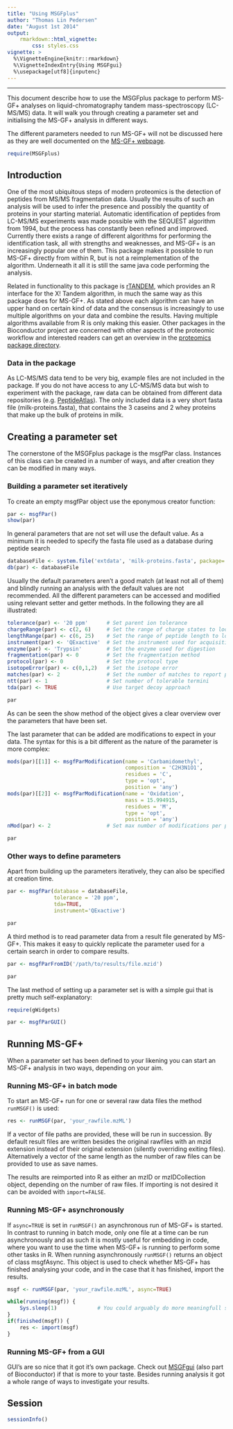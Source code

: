 ```yaml
---
title: "Using MSGFplus"
author: "Thomas Lin Pedersen"
date: "August 1st 2014"
output: 
    rmarkdown::html_vignette:
        css: styles.css
vignette: >
  %\VignetteEngine{knitr::rmarkdown}
  %\VignetteIndexEntry{Using MSGFgui}
  %\usepackage[utf8]{inputenc}
---
```


* * *

This document describe how to use the MSGFplus package to perform MS-GF+ 
analyses on liquid-chromatography tandem mass-spectroscopy (LC-MS/MS) data. It 
will walk you through creating a parameter set and initialising the MS-GF+ 
analysis in different ways.

The different parameters needed to run MS-GF+ will not be discussed here as they
are well documented on the 
[MS-GF+ webpage](http://proteomics.ucsd.edu/software-tools/ms-gf/).

```r
require(MSGFplus)
```

## Introduction

One of the most ubiquitous steps of modern proteomics is the detection of 
peptides from MS/MS fragmentation data. Usually the results of such an analysis
will be used to infer the presence and possibly the quantity of proteins in your
starting material. Automatic identification of peptides from LC-MS/MS 
experiments was made possible with the SEQUEST algorithm from 1994, but the 
process has constantly been refined and improved. Currently there exists a range
of different algorithms for performing the identification task, all with 
strengths and weaknesses, and MS-GF+ is an increasingly popular one of them.
This package makes it possible to run MS-GF+ directly from within R, but is not
a reimplementation of the algorithm. Underneath it all it is still the same java
code performing the analysis.

Related in functionality to this package is 
[rTANDEM](http://www.bioconductor.org/packages/release/bioc/html/rTANDEM.html),
which provides an R interface for the X! Tandem algorithm, in much the same way 
as this package does for MS-GF+. As stated above each algorithm can have an 
upper hand on certain kind of data and the consensus is increasingly to use 
multiple algorithms on your data and combine the results. Having multiple 
algorithms available from R is only making this easier. Other packages in the 
Bioconductor project are concerned with other aspects of the proteomic workflow 
and interested readers can get an overview in the 
[proteomics package directory](http://www.bioconductor.org/packages/release/BiocViews.html#___Proteomics).

### Data in the package
As LC-MS/MS data tend to be very big, example files are not included in the 
package. If you do not have access to any LC-MS/MS data but wish to experiment
with the package, raw data can be obtained from different data repositories 
(e.g. [PeptideAtlas](http://www.peptideatlas.org/repository/)). The only 
included data is a very short fasta file (milk-proteins.fasta), that contains 
the 3 caseins and 2 whey proteins that make up the bulk of proteins in milk.

## Creating a parameter set

The cornerstone of the MSGFplus package is the msgfPar class. Instances of this
class can be created in a number of ways, and after creation they can be 
modified in many ways.

### Building a parameter set iteratively

To create an empty msgfPar object use the eponymous creator function:

```r
par <- msgfPar()
show(par)
```

In general parameters that are not set will use the default value. As a minimum
it is needed to specify the fasta file used as a database during peptide search

```r
databaseFile <- system.file('extdata', 'milk-proteins.fasta', package='MSGFplus')
db(par) <- databaseFile
```

Usually the default parameters aren't a good match (at least not all of them) 
and blindly running an analysis with the default values are not recommended. All
the different parameters can be accessed and modified using relevant setter and
getter methods. In the following they are all illustrated:

```r
tolerance(par) <- '20 ppm'      # Set parent ion tolerance
chargeRange(par) <- c(2, 6)     # Set the range of charge states to look after
lengthRange(par) <- c(6, 25)    # Set the range of peptide length to look after
instrument(par) <- 'QExactive'  # Set the instrument used for acquisition
enzyme(par) <- 'Trypsin'        # Set the enzyme used for digestion
fragmentation(par) <- 0         # Set the fragmentation method
protocol(par) <- 0              # Set the protocol type
isotopeError(par) <- c(0,1,2)   # Set the isotope error
matches(par) <- 2               # Set the number of matches to report per scan
ntt(par) <- 1                   # Set number of tolerable termini
tda(par) <- TRUE                # Use target decoy approach

par
```

As can be seen the show method of the object gives a clear overview over the
parameters that have been set.

The last parameter that can be added are modifications to expect in your data. 
The syntax for this is a bit different as the nature of the parameter is more 
complex:

```r
mods(par)[[1]] <- msgfParModification(name = 'Carbamidomethyl', 
                                      composition = 'C2H3N1O1', 
                                      residues = 'C', 
                                      type = 'opt', 
                                      position = 'any')
mods(par)[[2]] <- msgfParModification(name = 'Oxidation', 
                                      mass = 15.994915, 
                                      residues = 'M', 
                                      type = 'opt', 
                                      position = 'any')
nMod(par) <- 2                  # Set max number of modifications per peptide

par
```

### Other ways to define parameters

Apart from building up the parameters iteratively, they can also be specified at
creation time.

```r
par <- msgfPar(database = databaseFile, 
               tolerance = '20 ppm', 
               tda=TRUE,
               instrument='QExactive')

par
```

A third method is to read parameter data from a result file generated by MS-GF+.
This makes it easy to quickly replicate the parameter used for a certain search
in order to compare results.

```r
par <- msgfParFromID('/path/to/results/file.mzid')

par
```

The last method of setting up a parameter set is with a simple gui that is 
pretty much self-explanatory:

```r
require(gWidgets)

par <- msgfParGUI()
```

## Running MS-GF+

When a parameter set has been defined to your likening you can start an MS-GF+
analysis in two ways, depending on your aim.

### Running MS-GF+ in batch mode

To start an MS-GF+ run for one or several raw data files the method 
`runMSGF()` is used:

```r
res <- runMSGF(par, 'your_rawfile.mzML')
```

If a vector of file paths are provided, these will be run in succession. By 
default result files are written besides the original rawfiles with an mzid
extension instead of their original extension (silently overriding exiting
files). Alternatively a vector of the same length as the number of raw files can
be provided to use as save names.

The results are reimported into R as either an mzID or mzIDCollection object,
depending on the number of raw files. If importing is not desired it can be 
avoided with `import=FALSE`.

### Running MS-GF+ asynchronously

If `async=TRUE` is set in `runMSGF()` an asynchronous run of MS-GF+ is started.
In contrast to running in batch mode, only one file at a time can be run
asynchronously and as such it is mostly useful for embedding in code, where you
want to use the time when MS-GF+ is running to perform some other tasks in R.
When running asynchronously `runMSGF()` returns an object of class msgfAsync.
This object is used to check whether MS-GF+ has finished analysing your code, 
and in the case that it has finished, import the results.

```r
msgf <- runMSGF(par, 'your_rawfile.mzML', async=TRUE)

while(running(msgf)) {
    Sys.sleep(1)             # You could arguably do more meaningfull stuff here
}
if(finished(msgf)) {
    res <- import(msgf)
}
```

### Running MS-GF+ from a GUI
GUI's are so nice that it got it's own package. Check out 
[MSGFgui](https://github.com/thomasp85/MSGFgui) (also part of Bioconductor) if 
that is more to your taste. Besides running analysis it got a whole range of 
ways to investigate your results.

## Session
```r
sessionInfo()
```

